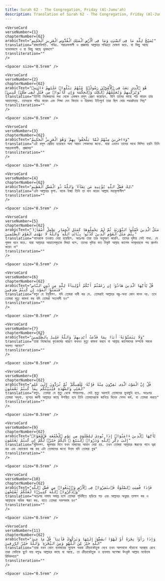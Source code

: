 ```yaml
---
title: Surah 62 - The Congregation, Friday (Al-Jumu'ah)  
description: Translation of Surah 62 - The Congregation, Friday (Al-Jumu'ah) in Bangla
---
```







    <VerseCard 
    verseNumber={1}
    chapterNumber={62}
    arabicText="يُسَبِّحُ لِلَّهِ مَا فِى ٱلسَّمَٰوَٰتِ وَمَا فِى ٱلْأَرْضِ ٱلْمَلِكِ ٱلْقُدُّوسِ ٱلْعَزِيزِ ٱلْحَكِيمِ"
    translation="রাজ্যাধিপতি، পবিত্র، পরাক্রমশালী ও প্রজ্ঞাময় আল্লাহর পবিত্রতা ঘোষণা করে، যা কিছু আছে নভোমন্ডলে ও যা কিছু আছে ভূমন্ডলে"
    transliteration=""
    />

    <Spacer size="0.5rem" />
                
    <VerseCard 
    verseNumber={2}
    chapterNumber={62}
    arabicText="هُوَ ٱلَّذِى بَعَثَ فِى ٱلْأُمِّيِّۦنَ رَسُولًۭا مِّنْهُمْ يَتْلُوا۟ عَلَيْهِمْ ءَايَٰتِهِۦ وَيُزَكِّيهِمْ وَيُعَلِّمُهُمُ ٱلْكِتَٰبَ وَٱلْحِكْمَةَ وَإِن كَانُوا۟ مِن قَبْلُ لَفِى ضَلَٰلٍۢ مُّبِينٍۢ"
    translation="তিনিই নিরক্ষরদের মধ্য থেকে একজন রসূল প্রেরণ করেছেন، যিনি তাদের কাছে পাঠ করেন তার আয়াতসমূহ، তাদেরকে পবিত্র করেন এবং শিক্ষা দেন কিতাব ও হিকমত ইতিপূর্বে তারা ছিল ঘোর পথভ্রষ্টতায় লিপ্ত"
    transliteration=""
    />

    <Spacer size="0.5rem" />
                
    <VerseCard 
    verseNumber={3}
    chapterNumber={62}
    arabicText="وَءَاخَرِينَ مِنْهُمْ لَمَّا يَلْحَقُوا۟ بِهِمْ ۚ وَهُوَ ٱلْعَزِيزُ ٱلْحَكِيمُ"
    translation="এই রসূল প্রেরিত হয়েছেন অন্য আরও লোকদের জন্যে، যারা এখনও তাদের সাথে মিলিত হয়নি তিনি পরাক্রমশালী، প্রজ্ঞাময়"
    transliteration=""
    />

    <Spacer size="0.5rem" />
                
    <VerseCard 
    verseNumber={4}
    chapterNumber={62}
    arabicText="ذَٰلِكَ فَضْلُ ٱللَّهِ يُؤْتِيهِ مَن يَشَآءُ ۚ وَٱللَّهُ ذُو ٱلْفَضْلِ ٱلْعَظِيمِ"
    translation="এটা আল্লাহর কৃপা، যাকে ইচ্ছা তিনি তা দান করেন আল্লাহ মহাকৃপাশীল"
    transliteration=""
    />

    <Spacer size="0.5rem" />
                
    <VerseCard 
    verseNumber={5}
    chapterNumber={62}
    arabicText="مَثَلُ ٱلَّذِينَ حُمِّلُوا۟ ٱلتَّوْرَىٰةَ ثُمَّ لَمْ يَحْمِلُوهَا كَمَثَلِ ٱلْحِمَارِ يَحْمِلُ أَسْفَارًۢا ۚ بِئْسَ مَثَلُ ٱلْقَوْمِ ٱلَّذِينَ كَذَّبُوا۟ بِـَٔايَٰتِ ٱللَّهِ ۚ وَٱللَّهُ لَا يَهْدِى ٱلْقَوْمَ ٱلظَّٰلِمِينَ"
    translation="যাদেরকে তওরাত দেয়া হয়েছিল، অতঃপর তারা তার অনুসরণ করেনি، তাদের দৃষ্টান্ত সেই গাধা، যে পুস্তক বহন করে، যারা আল্লাহর আয়াতসমূহকে মিথ্যা বলে، তাদের দৃষ্টান্ত কত নিকৃষ্ট আল্লাহ জালেম সম্প্রদায়কে পথ প্রদর্শন করেন না"
    transliteration=""
    />

    <Spacer size="0.5rem" />
                
    <VerseCard 
    verseNumber={6}
    chapterNumber={62}
    arabicText="قُلْ يَٰٓأَيُّهَا ٱلَّذِينَ هَادُوٓا۟ إِن زَعَمْتُمْ أَنَّكُمْ أَوْلِيَآءُ لِلَّهِ مِن دُونِ ٱلنَّاسِ فَتَمَنَّوُا۟ ٱلْمَوْتَ إِن كُنتُمْ صَٰدِقِينَ"
    translation="বলুন হে ইহুদীগণ، যদি তোমরা দাবী কর যে، তোমরাই আল্লাহর বন্ধু-অন্য কোন মানব নয়، তবে তোমরা মৃত্যু কামনা কর যদি তোমরা সত্যবাদী হও"
    transliteration=""
    />

    <Spacer size="0.5rem" />
                
    <VerseCard 
    verseNumber={7}
    chapterNumber={62}
    arabicText="وَلَا يَتَمَنَّوْنَهُۥٓ أَبَدًۢا بِمَا قَدَّمَتْ أَيْدِيهِمْ ۚ وَٱللَّهُ عَلِيمٌۢ بِٱلظَّٰلِمِينَ"
    translation="তারা নিজেদের কৃতকর্মের কারণে কখনও মৃত্যু কামনা করবে না আল্লাহ জালেমদের সম্পর্কে সম্যক অবগত আছেন"
    transliteration=""
    />

    <Spacer size="0.5rem" />
                
    <VerseCard 
    verseNumber={8}
    chapterNumber={62}
    arabicText="قُلْ إِنَّ ٱلْمَوْتَ ٱلَّذِى تَفِرُّونَ مِنْهُ فَإِنَّهُۥ مُلَٰقِيكُمْ ۖ ثُمَّ تُرَدُّونَ إِلَىٰ عَٰلِمِ ٱلْغَيْبِ وَٱلشَّهَٰدَةِ فَيُنَبِّئُكُم بِمَا كُنتُمْ تَعْمَلُونَ"
    translation="বলুন، তোমরা যে মৃত্যু থেকে পলায়নপর، সেই মৃত্যু অবশ্যই তোমাদের মুখামুখি হবে، অতঃপর তোমরা অদৃশ্য، দৃশ্যের জ্ঞানী আল্লাহর কাছে উপস্থিত হবে তিনি তোমাদেরকে জানিয়ে দিবেন সেসব কর্ম، যা তোমরা করতে"
    transliteration=""
    />

    <Spacer size="0.5rem" />
                
    <VerseCard 
    verseNumber={9}
    chapterNumber={62}
    arabicText="يَٰٓأَيُّهَا ٱلَّذِينَ ءَامَنُوٓا۟ إِذَا نُودِىَ لِلصَّلَوٰةِ مِن يَوْمِ ٱلْجُمُعَةِ فَٱسْعَوْا۟ إِلَىٰ ذِكْرِ ٱللَّهِ وَذَرُوا۟ ٱلْبَيْعَ ۚ ذَٰلِكُمْ خَيْرٌۭ لَّكُمْ إِن كُنتُمْ تَعْلَمُونَ"
    translation="মুমিনগণ، জুমআর দিনে যখন নামাযের আযান দেয়া হয়، তখন তোমরা আল্লাহর স্মরণের পানে ত্বরা কর এবং বেচাকেনা বন্ধ কর এটা তোমাদের জন্যে উত্তম যদি তোমরা বুঝ"
    transliteration=""
    />

    <Spacer size="0.5rem" />
                
    <VerseCard 
    verseNumber={10}
    chapterNumber={62}
    arabicText="فَإِذَا قُضِيَتِ ٱلصَّلَوٰةُ فَٱنتَشِرُوا۟ فِى ٱلْأَرْضِ وَٱبْتَغُوا۟ مِن فَضْلِ ٱللَّهِ وَٱذْكُرُوا۟ ٱللَّهَ كَثِيرًۭا لَّعَلَّكُمْ تُفْلِحُونَ"
    translation="অতঃপর নামায সমাপ্ত হলে তোমরা পৃথিবীতে ছড়িয়ে পড় এবং আল্লাহর অনুগ্রহ তালাশ কর ও আল্লাহকে অধিক স্মরণ কর، যাতে তোমরা সফলকাম হও"
    transliteration=""
    />

    <Spacer size="0.5rem" />
                
    <VerseCard 
    verseNumber={11}
    chapterNumber={62}
    arabicText="وَإِذَا رَأَوْا۟ تِجَٰرَةً أَوْ لَهْوًا ٱنفَضُّوٓا۟ إِلَيْهَا وَتَرَكُوكَ قَآئِمًۭا ۚ قُلْ مَا عِندَ ٱللَّهِ خَيْرٌۭ مِّنَ ٱللَّهْوِ وَمِنَ ٱلتِّجَٰرَةِ ۚ وَٱللَّهُ خَيْرُ ٱلرَّٰزِقِينَ"
    translation="তারা যখন কোন ব্যবসায়ের সুযোগ অথবা ক্রীড়াকৌতুক দেখে তখন আপনাকে দাঁড়ানো অবস্থায় রেখে তারা সেদিকে ছুটে যায় বলুনঃ আল্লাহর কাছে যা আছে، তা ক্রীড়াকৌতুক ও ব্যবসায় অপেক্ষা উৎকৃষ্ট আল্লাহ সর্বোত্তম রিযিকদাতা"
    transliteration=""
    />

    <Spacer size="0.5rem" />
                